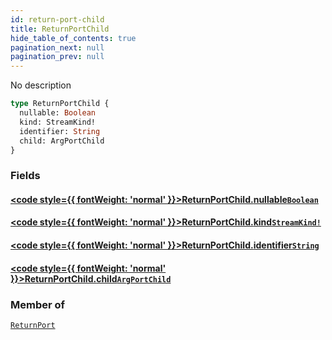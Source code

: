 ```yaml
---
id: return-port-child
title: ReturnPortChild
hide_table_of_contents: true
pagination_next: null
pagination_prev: null
---
```








No description

```graphql
type ReturnPortChild {
  nullable: Boolean
  kind: StreamKind!
  identifier: String
  child: ArgPortChild
}
```


### Fields

#### [<code style={{ fontWeight: 'normal' }}>ReturnPortChild.<b>nullable</b></code>](#)<Bullet />[`Boolean`](/docs/schemas/fluss/scalars/boolean) <Badge class="secondary" text="scalar"/>
> 
> 

#### [<code style={{ fontWeight: 'normal' }}>ReturnPortChild.<b>kind</b></code>](#)<Bullet />[`StreamKind!`](/docs/schemas/fluss/enums/stream-kind) <Badge class="secondary" text="non-null"/> <Badge class="secondary" text="enum"/>
> 
> 

#### [<code style={{ fontWeight: 'normal' }}>ReturnPortChild.<b>identifier</b></code>](#)<Bullet />[`String`](/docs/schemas/fluss/scalars/string) <Badge class="secondary" text="scalar"/>
> 
> 

#### [<code style={{ fontWeight: 'normal' }}>ReturnPortChild.<b>child</b></code>](#)<Bullet />[`ArgPortChild`](/docs/schemas/fluss/objects/arg-port-child) <Badge class="secondary" text="object"/>
> 
> 



### Member of

[`ReturnPort`](/docs/schemas/fluss/objects/return-port)  <Badge class="secondary" text="object"/>



